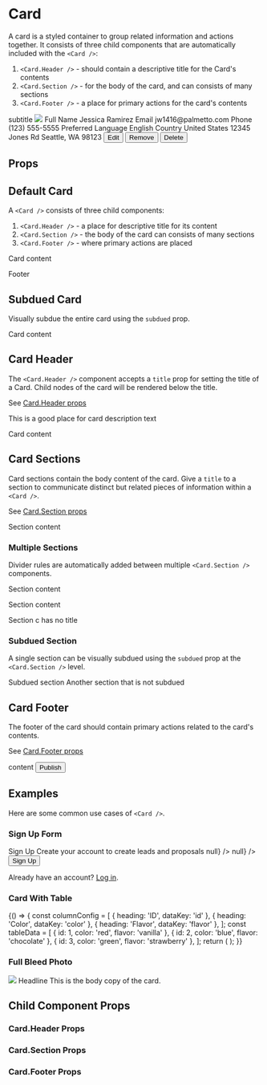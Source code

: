 

<Meta
  title="Components/Card"
  component={Card}
/>

# Card

A card is a styled container to group related information and actions together. It consists of three child components that are automatically included with the `<Card />`:

1. `<Card.Header />` - should contain a descriptive title for the Card's contents
1. `<Card.Section />` - for the body of the card, and can consists of many sections
1. `<Card.Footer />` - a place for primary actions for the card's contents

<Canvas>
  <Box background="grey-lightest" padding="2xl">
    <Card>
      <Card.Header title="Card Demo">
        <Box as="p" color="grey" fontSize="sm">subtitle</Box>
      </Card.Header>
      <Box overflow="hidden" height="130px">
        <img src="https://images.unsplash.com/photo-1555412654-72a95a495858?ixlib=rb-1.2.1&ixid=eyJhcHBfaWQiOjEyMDd9&auto=format&fit=crop&w=1000&q=80" />
      </Box>
      <Card.Section title="profile">
        <Box direction="row" childGap="lg">
          <Box flex="auto" childGap="lg">
            <Box childGap="2xs">
              <Box fontSize="sm" color="grey">Full Name</Box>
              <Box>Jessica Ramirez</Box>
            </Box>
            <Box childGap="2xs">
              <Box fontSize="sm" color="grey">Email</Box>
              <Box>jw1416@palmetto.com</Box>
            </Box>
            <Box childGap="2xs">
              <Box fontSize="sm" color="grey">Phone</Box>
              <Box>(123) 555-5555</Box>
            </Box>
          </Box>
          <Box flex="auto" childGap="lg">
            <Box childGap="2xs">
              <Box fontSize="sm" color="grey">Preferred Language</Box>
              <Box>English</Box>
            </Box>
            <Box childGap="2xs">
              <Box fontSize="sm" color="grey">Country</Box>
              <Box>United States</Box>
            </Box>
          </Box>
        </Box>
      </Card.Section>
      <Card.Section title="site location">
        <Box childGap="2xs">
          <Box>12345 Jones Rd</Box>
          <Box>Seattle, WA 98123</Box>
        </Box>
      </Card.Section>
      <Card.Footer>
        <Box
          display="flex"
          direction="row"
          justify="between"
          overflow="hidden"
          childGap="md"
        >
          <Box direction="row" childGap="sm">
            <Button size="sm" variant="light">Edit</Button>
            <Button size="sm" variant="light">Remove</Button>
          </Box>
          <Button variant="danger" isOutlined size="sm">Delete</Button>
        </Box>
      </Card.Footer>
    </Card>
  </Box>
</Canvas>

## Props

<ArgsTable of={Card} />

## Default Card

A `<Card />` consists of three child components:

1. `<Card.Header />` - a place for descriptive title for its content
1. `<Card.Section />` - the body of the card can consists of many sections
1. `<Card.Footer />` - where primary actions are placed

<Canvas>
  <Story name="Default Card">
    <Card>
      <Card.Header title="Default Card" />
      <Card.Section>
        <p>Card content</p>
      </Card.Section>
      <Card.Footer>Footer</Card.Footer>
    </Card>
  </Story>
</Canvas>

## Subdued Card

Visually subdue the entire card using the `subdued` prop.

<Canvas>
  <Story name="Subdued Card">
    <Card subdued>
      <Card.Header title="Subdued Card" />
      <Card.Section>
        <p>Card content</p>
      </Card.Section>
    </Card>
  </Story>
</Canvas>

## Card Header

The `<Card.Header />` component accepts a `title` prop for setting the title of a Card. Child nodes of the card will be rendered below the title.

See [Card.Header props](#cardheader-props)

<Canvas>
  <Story name="Card Title">
    <Card>
      <Card.Header title="Default Card">This is a good place for card description text</Card.Header>
      <Card.Section>
        <p>Card content</p>
      </Card.Section>
    </Card>
  </Story>
</Canvas>

## Card Sections

Card sections contain the body content of the card. Give a `title` to a section to communicate distinct but related pieces of information within a `<Card />`.

See [Card.Section props](#cardsection-props)

<Canvas>
  <Story name="Section Title">
    <Card>
      <Card.Header title="Card Title" />
      <Card.Section title="Section Title">
        <p>Section content</p>
      </Card.Section>
    </Card>
  </Story>
</Canvas>

### Multiple Sections

Divider rules are automatically added between multiple `<Card.Section />` components.

<Canvas>
  <Story name="Multiple Sections">
    <Card>
      <Card.Header title="Card with Multiple Sections" />
      <Card.Section title="Section A Title">
        <p>Section content</p>
      </Card.Section>
      <Card.Section title="Section B Title">
        <p>Section content</p>
      </Card.Section>
      <Card.Section>
        <p>Section c has no title</p>
      </Card.Section>
    </Card>
  </Story>
</Canvas>

### Subdued Section

A single section can be visually subdued using the `subdued` prop at the `<Card.Section />` level.

<Canvas>
  <Story name="Subdued Section">
    <Card>
      <Card.Header title="Card with Subdued Section" />
      <Card.Section subdued>
        <Box as="p">Subdued section</Box>
      </Card.Section>
      <Card.Section>
        <Box as="p">Another section that is not subdued</Box>
      </Card.Section>
    </Card>
  </Story>
</Canvas>


## Card Footer

The footer of the card should contain primary actions related to the card's contents.


See [Card.Footer props](#cardfooter-props)

<Canvas>
  <Story name="Footer">
    <Card>
      <Card.Section>content</Card.Section>
      <Card.Footer>
        <Button variant="primary">Publish</Button>
      </Card.Footer>
    </Card>
  </Story>
</Canvas>



## Examples

Here are some common use cases of `<Card />`.

### Sign Up Form
<Canvas>
  <Story name="Example - Sign Up Form">
    <Box alignItems="center" alignContent="center" padding="2xl" background="grey-lightest">
        <Card maxWidth="4xl">
          <Card.Section padding="3xl">
            <Box childGap="xl">
              <Box childGap="sm" alignItems="center">
                <Heading as="h1" size="xl">Sign Up</Heading>
                <Box as="p" color="grey" fontSize="sm">Create your account to create leads and proposals</Box>
              </Box>
              <Box childGap="lg">
                <TextInput id="email" value="" label="Email Address" onChange={() => null} />
                <TextInput id="password" type="password" value="" label="Password" onChange={() => null} />
                <Button fullWidth variant="primary">Sign Up</Button>
              </Box>
              <Box alignItems="center" fontSize="sm" color="grey">
                <p>Already have an account? <a href="#" className="font-color-primary">Log in</a>.</p>
              </Box>
            </Box>
          </Card.Section>
        </Card>
    </Box>
  </Story>
</Canvas>

### Card With Table

<Canvas>
  <Story name="Example - Card With Table">
    {() => {
      const columnConfig = [
        { heading: 'ID', dataKey: 'id' },
        { heading: 'Color', dataKey: 'color' },
        { heading: 'Flavor', dataKey: 'flavor' },
      ];
      const tableData = [
        { id: 1, color: 'red', flavor: 'vanilla' },
        { id: 2, color: 'blue', flavor: 'chocolate' },
        { id: 3, color: 'green', flavor: 'strawberry' },
      ];
      return (
        <Card>
          <Card.Header title="Flavor Table" />
          <Card.Section padding="0">
          <Table
            rowKey="id"
            columns={columnConfig}
            rows={tableData}
          />
          </Card.Section>
        </Card>
      );
    }}
  </Story>
</Canvas>

### Full Bleed Photo

<Canvas>
  <Story name="Example - Full Bleed Photo">
    <Box alignItems="center" alignContent="center" padding="2xl" background="grey-lightest">
      <Card width="300px">
        <Card.Section padding="0" overflow="hidden" height="300px">
          <img src="https://images.unsplash.com/photo-1555412654-72a95a495858?ixlib=rb-1.2.1&ixid=eyJhcHBfaWQiOjEyMDd9&auto=format&fit=crop&w=600&q=80" />
        </Card.Section>
        <Card.Section childGap="xs">
          <Heading>Headline</Heading>
          <Box as="p">This is the body copy of the card.</Box>
        </Card.Section>
      </Card>
    </Box>
  </Story>
</Canvas>


## Child Component Props

### Card.Header Props

<ArgsTable of={Card.Header} />

### Card.Section Props

<ArgsTable of={Card.Section} />

### Card.Footer Props

<ArgsTable of={Card.Footer} />
